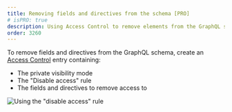```yaml
---
title: Removing fields and directives from the schema [PRO]
# isPRO: true
description: Using Access Control to remove elements from the GraphQL schema.
order: 3260
---
```


To remove fields and directives from the GraphQL schema, create an [Access Control](/guides/use/defining-access-control) entry containing:

- The private visibility mode
- The "Disable access" rule
- The fields and directives to remove access to

![Using the "disable access" rule](/assets/guides/upstream-pro/acl-rule-disable-access.png "Using the 'disable access' rule")
